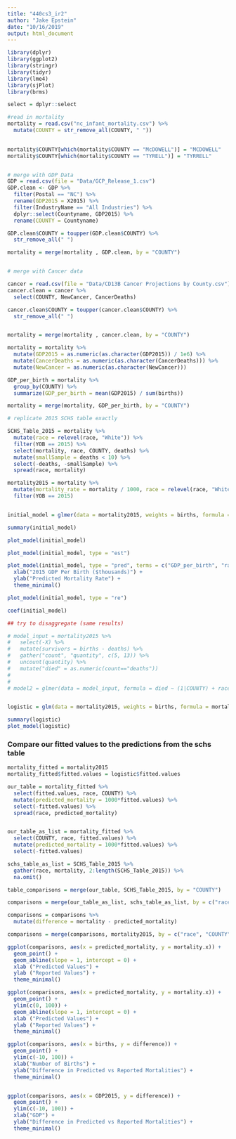 ```yaml
---
title: "440cs3_ir2"
author: "Jake Epstein"
date: "10/16/2019"
output: html_document
---
```


```r
library(dplyr)
library(ggplot2)
library(stringr)
library(tidyr)
library(lme4)
library(sjPlot)
library(brms)

select = dplyr::select
```

```r
#read in mortality
mortality = read.csv("nc_infant_mortality.csv") %>%
  mutate(COUNTY = str_remove_all(COUNTY, " "))

 
mortality$COUNTY[which(mortality$COUNTY == "McDOWELL")] = "MCDOWELL"
mortality$COUNTY[which(mortality$COUNTY == "TYRELL")] = "TYRRELL"


# merge with GDP Data
GDP = read.csv(file = "Data/GCP_Release_1.csv")
GDP.clean <- GDP %>%
  filter(Postal == "NC") %>%
  rename(GDP2015 = X2015) %>%
  filter(IndustryName == "All Industries") %>%
  dplyr::select(Countyname, GDP2015) %>%
  rename(COUNTY = Countyname) 

GDP.clean$COUNTY = toupper(GDP.clean$COUNTY) %>%
  str_remove_all(" ")

mortality = merge(mortality , GDP.clean, by = "COUNTY")


# merge with Cancer data

cancer = read.csv(file = "Data/CD13B Cancer Projections by County.csv")
cancer.clean = cancer %>%
  select(COUNTY, NewCancer, CancerDeaths)

cancer.clean$COUNTY = toupper(cancer.clean$COUNTY) %>%
  str_remove_all(" ")


mortality = merge(mortality , cancer.clean, by = "COUNTY")

mortality = mortality %>%
  mutate(GDP2015 = as.numeric(as.character(GDP2015)) / 1e6) %>%
  mutate(CancerDeaths = as.numeric(as.character(CancerDeaths))) %>%
  mutate(NewCancer = as.numeric(as.character(NewCancer)))

GDP_per_birth = mortality %>%
  group_by(COUNTY) %>%
  summarize(GDP_per_birth = mean(GDP2015) / sum(births))

mortality = merge(mortality, GDP_per_birth, by = "COUNTY")

```


```r
# replicate 2015 SCHS table exactly

SCHS_Table_2015 = mortality %>%
  mutate(race = relevel(race, "White")) %>%
  filter(YOB == 2015) %>%
  select(mortality, race, COUNTY, deaths) %>%
  mutate(smallSample = deaths < 10) %>%
  select(-deaths, -smallSample) %>%
  spread(race, mortality)


```


```r
mortality2015 = mortality %>%
  mutate(mortality_rate = mortality / 1000, race = relevel(race, "White")) %>%
  filter(YOB == 2015)


initial_model = glmer(data = mortality2015, weights = births, formula = mortality_rate ~ (1|COUNTY) + race  + GDP_per_birth, family = binomial())

summary(initial_model)

plot_model(initial_model)

plot_model(initial_model, type = "est")

plot_model(initial_model, type = "pred", terms = c("GDP_per_birth", "race")) +
  xlab("2015 GDP Per Birth ($thousands)") +
  ylab("Predicted Mortality Rate") +
  theme_minimal()

plot_model(initial_model, type = "re")

coef(initial_model)

## try to disaggregate (same results)

# model_input = mortality2015 %>%
#   select(-X) %>%
#   mutate(survivors = births - deaths) %>%
#   gather("count", "quantity", c(5, 13)) %>%
#   uncount(quantity) %>%
#   mutate("died" = as.numeric(count=="deaths"))
# 
# 
# model2 = glmer(data = model_input, formula = died ~ (1|COUNTY) + race  + GDP2015, family = binomial())


logistic = glm(data = mortality2015, weights = births, formula = mortality_rate ~ race  + GDP2015, family = binomial())

summary(logistic)
plot_model(logistic)

```



### Compare our fitted values to the predictions from the schs table
```r
mortality_fitted = mortality2015
mortality_fitted$fitted.values = logistic$fitted.values

our_table = mortality_fitted %>%
  select(fitted.values, race, COUNTY) %>%
  mutate(predicted_mortality = 1000*fitted.values) %>%
  select(-fitted.values) %>%
  spread(race, predicted_mortality)


our_table_as_list = mortality_fitted %>%
  select(COUNTY, race, fitted.values) %>%
  mutate(predicted_mortality = 1000*fitted.values) %>%
  select(-fitted.values)

schs_table_as_list = SCHS_Table_2015 %>%
  gather(race, mortality, 2:length(SCHS_Table_2015)) %>%
  na.omit()

table_comparisons = merge(our_table, SCHS_Table_2015, by = "COUNTY")

comparisons = merge(our_table_as_list, schs_table_as_list, by = c("race", "COUNTY"))

comparisons = comparisons %>%
  mutate(difference = mortality - predicted_mortality)

comparisons = merge(comparisons, mortality2015, by = c("race", "COUNTY"))

ggplot(comparisons, aes(x = predicted_mortality, y = mortality.x)) +
  geom_point() +
  geom_abline(slope = 1, intercept = 0) +
  xlab ("Predicted Values") +
  ylab ("Reported Values") +
  theme_minimal()

ggplot(comparisons, aes(x = predicted_mortality, y = mortality.x)) +
  geom_point() +
  ylim(c(0, 100)) +
  geom_abline(slope = 1, intercept = 0) +
  xlab ("Predicted Values") +
  ylab ("Reported Values") +
  theme_minimal()

ggplot(comparisons, aes(x = births, y = difference)) +
  geom_point() +
  ylim(c(-10, 100)) +
  xlab("Number of Births") +
  ylab("Difference in Predicted vs Reported Mortalities") +
  theme_minimal()


ggplot(comparisons, aes(x = GDP2015, y = difference)) +
  geom_point() +
  ylim(c(-10, 100)) +
  xlab("GDP") +
  ylab("Difference in Predicted vs Reported Mortalities") +
  theme_minimal()

```






